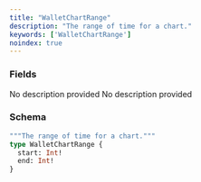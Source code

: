 ```yaml
---
title: "WalletChartRange"
description: "The range of time for a chart."
keywords: ['WalletChartRange']
noindex: true
---
```


### Fields

<ResponseField name="start" type="Int!" required>
  No description provided
</ResponseField>

<ResponseField name="end" type="Int!" required>
  No description provided
</ResponseField>

### Schema


```graphql 
"""The range of time for a chart."""
type WalletChartRange {
  start: Int!
  end: Int!
}
```
